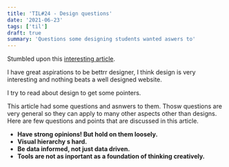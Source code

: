 ```yaml
---
title: 'TIL#24 - Design questions'
date: '2021-06-23'
tags: ['til']
draft: true
summary: 'Questions some designing students wanted aswers to'
---
```


Stumbled upon this [interesting article](https://medium.com/@cameronmoll/10-things-i-wish-every-design-student-knew-88ac615a5db9).

I have great aspirations to be bettrr designer, I think design is very interesting and nothing beats a well designed website.

I try to read about design to get some pointers.

This article had some questions and asnwers to them. Thosw questions are very general so they can apply to many other aspects other than designs.
Here are few questions and points that are discussed in this article.

- **Have strong opinions! But hold on them loosely.**
- **Visual hierarchy s hard.**
- **Be data informed, not just data driven.**
- **Tools are not as inportant as a foundation of thinking creatively.**
